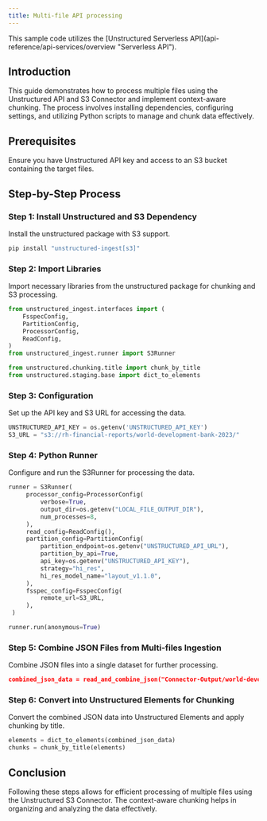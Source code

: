 ```yaml
---
title: Multi-file API processing 
---
```

<Note>
This sample code utilizes the [Unstructured Serverless API](api-reference/api-services/overview "Serverless API").
</Note>

## Introduction

This guide demonstrates how to process multiple files using the Unstructured API and S3 Connector and implement context-aware chunking. The process involves installing dependencies, configuring settings, and utilizing Python scripts to manage and chunk data effectively.

## Prerequisites

Ensure you have Unstructured API key and access to an S3 bucket containing the target files.

## Step-by-Step Process

### Step 1: Install Unstructured and S3 Dependency

Install the unstructured package with S3 support.

```bash
pip install "unstructured-ingest[s3]"

```


### Step 2: Import Libraries

Import necessary libraries from the unstructured package for chunking and S3 processing.

```python
from unstructured_ingest.interfaces import (
    FsspecConfig,
    PartitionConfig,
    ProcessorConfig,
    ReadConfig,
)
from unstructured_ingest.runner import S3Runner

from unstructured.chunking.title import chunk_by_title
from unstructured.staging.base import dict_to_elements

```


### Step 3: Configuration

Set up the API key and S3 URL for accessing the data.

```python
UNSTRUCTURED_API_KEY = os.getenv('UNSTRUCTURED_API_KEY')
S3_URL = "s3://rh-financial-reports/world-development-bank-2023/"

```


### Step 4: Python Runner

Configure and run the S3Runner for processing the data.

```python
runner = S3Runner(
     processor_config=ProcessorConfig(
         verbose=True,
         output_dir=os.getenv("LOCAL_FILE_OUTPUT_DIR"),
         num_processes=8,
     ),
     read_config=ReadConfig(),
     partition_config=PartitionConfig(
         partition_endpoint=os.getenv("UNSTRUCTURED_API_URL"),
         partition_by_api=True,
         api_key=os.getenv("UNSTRUCTURED_API_KEY"),
         strategy="hi_res",
         hi_res_model_name="layout_v1.1.0",
     ),
     fsspec_config=FsspecConfig(
         remote_url=S3_URL,
     ),
 )

runner.run(anonymous=True)

```


### Step 5: Combine JSON Files from Multi-files Ingestion

Combine JSON files into a single dataset for further processing.

```json
combined_json_data = read_and_combine_json("Connector-Output/world-development-bank-2023")

```


### Step 6: Convert into Unstructured Elements for Chunking

Convert the combined JSON data into Unstructured Elements and apply chunking by title.

```python
elements = dict_to_elements(combined_json_data)
chunks = chunk_by_title(elements)

```


## Conclusion

Following these steps allows for efficient processing of multiple files using the Unstructured S3 Connector. The context-aware chunking helps in organizing and analyzing the data effectively.
